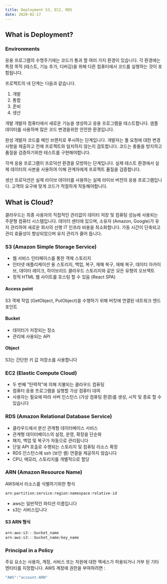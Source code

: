 ```yaml
---
title: Deployment S3, EC2, RDS
date: 2020-02-17
---
```


## What is Deployment?

### Environments

응용 프로그램의 수명주기에는 코드가 통과 할 여러 가지 환경이 있습니다. 각 환경에는 특정 목적 (테스트, 기능 추가, 디버깅)을 위해 다른 컴퓨터에서 코드를 실행하는 것이 포함됩니다.

프로젝트의 네 단계는 다음과 같습니다.
1. 개발
2. 통합
3. 준비
4. 생산

개발
개발자 컴퓨터에서 새로운 기능을 생성하고 응용 프로그램을 테스트합니다. 샘플 데이터를 사용하며 많은 코드 변경을위한 안전한 환경입니다.

완성
개발자 코드를 메인 브랜치로 푸시하는 단계입니다. 개발자는 풀 요청에 대한 변경 사항을 제출하고 전체 프로젝트와 일치하지 않는지 검토합니다. 코드는 충돌을 방지하고 품질을 검증하기위한 테스트를 구현해야합니다.

각색
응용 프로그램이 프로덕션 환경을 모방하는 단계입니다. 실제 테스트 환경에서 실제 데이터의 사본을 사용하여 이해 관계자에게 프로젝트 품질을 검증합니다.

생산
프로덕션은 실제 라이브 데이터를 사용하는 실제 라이브 버전의 응용 프로그램입니다. 고객의 요구에 맞게 코드가 적절하게 작동해야합니다.


## What is Cloud?

클라우드는 최종 사용자의 직접적인 관리없이 데이터 저장 및 컴퓨팅 성능에 사용되는 주문형 컴퓨터 시스템입니다. 데이터 센터에 있으며, 소유자 (Amazon, Google)가 유지 관리하여 새로운 회사의 선행 IT 인프라 비용을 최소화합니다. 가동 시간이 단축되고 관리 효율성이 향상되었으며 유지 관리가 줄어 듭니다.


### S3 (Amazon Simple Storage Service)

* 웹 서비스 인터페이스를 통한 객체 스토리지
* 인터넷 애플리케이션 용 스토리지, 백업, 복구, 재해 복구, 재해 복구, 데이터 아카이브, 데이터 레이크, 하이브리드 클라우드 스토리지와 같은 모든 유형의 오브젝트
* 정적 HTML 웹 사이트를 호스팅 할 수 있음 (React SPA)


#### Access point

S3 객체 작업 (GetObject, PutObject)을 수행하기 위해 버킷에 연결된 네트워크 엔드 포인트


#### Bucket

* 데이터가 저장되는 장소
* 관리에 사용되는 API


#### Object

S3는 간단한 키 값 저장소를 사용합니다


### EC2 (Elastic Compute Cloud)

* 두 번째 "탄력적"에 의해 지불되는 클라우드 컴퓨팅
* 컴퓨터 응용 프로그램을 실행할 가상 컴퓨터 대여
* 사용자는 필요에 따라 서버 인스턴스 (가상 컴퓨팅 환경)를 생성, 시작 및 종료 할 수 있습니다


### RDS (Amazon Relational Database Service)

* 클라우드에서 분산 관계형 데이터베이스 서비스
* 관계형 데이터베이스의 설정, 운영, 확장을 단순화
* 패치, 백업 및 복구가 자동으로 관리됩니다
* 단일 API 호출로 수행되는 스토리지 및 컴퓨팅 리소스 확장
* RDS 인스턴스에 ssh (보안 셸) 연결을 제공하지 않습니다
* CPU, 메모리, 스토리지를 개별적으로 할당


### ARN (Amazon Resource Name)

AWS에서 리소스를 식별하기위한 형식

```jsx
arn:partition:service:region:namespace:relative-id
```

* aws는 일반적인 파티션 이름입니다
* s3는 서비스입니다


#### S3 ARN 형식

```jsx
arn:aws:s3:::bucket_name
arn:aws:s3:::bucket_name/key_name
```


### Principal in a Policy

주요 요소는 사용자, 계정, 서비스 또는 자원에 대한 액세스가 허용되거나 거부 된 기타 엔티티를 지정합니다.
AWS 계정에 권한을 부여하려면 :
```jsx
"AWS":"account-ARN"
```
